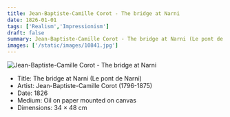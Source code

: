 ```yaml
---
title: Jean-Baptiste-Camille Corot - The bridge at Narni
date: 1826-01-01
tags: ['Realism','Impressionism']
draft: false
summary: Jean-Baptiste-Camille Corot - The bridge at Narni (Le pont de Narni)
images: ['/static/images/10841.jpg']
---
```


![Jean-Baptiste-Camille Corot - The bridge at Narni](/static/images/10841.jpg)

* Title: The bridge at Narni (Le pont de Narni)
* Artist: Jean-Baptiste-Camille Corot (1796-1875)
* Date: 1826
* Medium: Oil on paper mounted on canvas
* Dimensions: 34 × 48 cm


